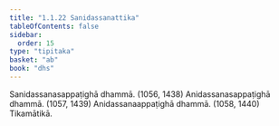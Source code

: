 ```yaml
---
title: "1.1.22 Sanidassanattika"
tableOfContents: false
sidebar:
  order: 15
type: "tipitaka"
basket: "ab"
book: "dhs"
---
```



<DynamicBreadcrumb />

<Division number="22" book="dhs" bookNo="29" page="3">

<Paragraph number="65" book="dhs">
Sanidassanasappaṭighā dhammā. (<Emphasis>1056, 1438</Emphasis>)
</Paragraph>

<Paragraph number="66" book="dhs">
Anidassanasappaṭighā dhammā. (<Emphasis>1057, 1439</Emphasis>)
</Paragraph>

<Paragraph number="67" book="dhs">
Anidassanaappaṭighā dhammā. (<Emphasis>1058, 1440</Emphasis>)

</Paragraph>
</Division>

<Paragraph number="68" type="center" book="dhs">
Tikamātikā.
</Paragraph>